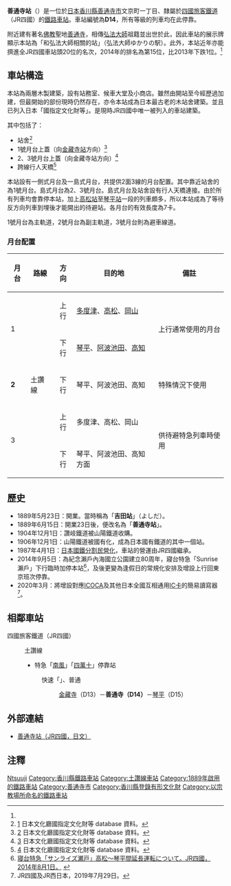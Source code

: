 {{noteTA
|T=zh-tw:善通寺車站; zh-cn:善通寺站; zh-hk:善通寺站;
|1=zh-tw:善通寺車站; zh-cn:善通寺站; zh-hk:善通寺站;
}}
{{日本車站資訊
|公司色     = #1cadca
|文字色     =
|站名       = 善通寺站
|圖片       = Zentsuji Station02s3s4200.jpg
|pxl        =
|圖片說明   = 善通寺站舍，2011年3月攝
|日文原名   = 善通寺
|平假名     = ぜんつうじ 
|羅馬拼音   = Zentsūji
|前一站     = D13 [[金藏寺站|金藏寺]]
|後一站     = [[琴平站|琴平]] D15
|前一站距離 = 2.3
|後一站距離 = 5.3
|電報略號   = セン
|車站編號   = {{車站編號c|#e25885|D14}}
|所屬公司   = [[四國旅客鐵道|四國旅客鐵道]]（JR四國）
|所屬路線   = {{Color|#e25885|■}}[[土讚線|土讚線]]
|距離       = 6.0
|起站       = [[多度津站|多度津]]
|所在地     = [[香川縣|香川縣]][[善通寺市|善通寺市]]文京町一丁目
|車站構造   = [[地面車站|地面車站]]
|月台配置   = 2面3線
|啟用年月日 = 1889年5月23日
|廢止年月日 =
|上下車人次 = 1,403
|統計年度   = 2014<ref name="JR04">{{Cite web |url=http://www.jr-shikoku.co.jp/04_company/company/gaiyou.shtm |title=JR四國會社案內。 |access-date=2011-09-12 |archive-date=2010-03-24 |archive-url=https://web.archive.org/web/20100324005655/http://www.jr-shikoku.co.jp/04_company/company/gaiyou.shtm |dead-url=yes }}</ref>
|備註       = 直營站，有站員配置，設有[[綠窗口|綠窗口]]
}}

'''善通寺站'''（{{jpn|j=善通寺駅|hg=ぜんつうじえき|rm=Zentsūji eki|f=y}}）是一位於[[日本|日本]][[香川縣|香川縣]][[善通寺市|善通寺市]]文京町一丁目、隸屬於[[四國旅客鐵道|四國旅客鐵道]]（JR四國）的[[鐵路車站|鐵路車站]]。車站編號為'''D14'''，所有等級的列車均在此停靠。

附近建有著名[[佛教|佛教]]聖地[[善通寺|善通寺]]，相傳[[弘法大師|弘法大師]]祖籍並出世於此，因此車站的展示牌顯示本站為「和弘法大師相關的站」（弘法大師ゆかりの駅）。此外，本站近年亦能擠進全JR四國車站頭20位的名次，2014年的排名為第15位，比2013年下跌1位。<ref name="JR04"/>

==車站構造==
本站為兩層木製建築，設有站務室、候車大堂及小商店。雖然由開站至今經歷過加建，但最開始的部份現時仍然存在，亦令本站成為日本最古老的木站舍建築。並且已列入日本「國指定文化財等」。是現時JR四國中唯一被列入的車站建築。

其中包括了：
* 站舍<ref>[https://kunishitei.bunka.go.jp/heritage/detail/101/00002685] {{Wayback|url=https://kunishitei.bunka.go.jp/heritage/detail/101/00002685 |date=20200805213456 }} 日本文化廳國指定文化財等 database 資料。</ref>
* 1號月台上蓋（向[[金藏寺站|金藏寺站]]方向）<ref>[https://kunishitei.bunka.go.jp/heritage/detail/101/00002823] {{Wayback|url=https://kunishitei.bunka.go.jp/heritage/detail/101/00002823 |date=20191205154443 }} 日本文化廳國指定文化財等 database 資料。</ref>
* 2、3號月台上蓋（向金藏寺站方向）<ref>[https://kunishitei.bunka.go.jp/heritage/detail/101/00002824] {{Wayback|url=https://kunishitei.bunka.go.jp/heritage/detail/101/00002824 |date=20191205154735 }} 日本文化廳國指定文化財等 database 資料。</ref>
* 跨線行人天橋<ref>[https://kunishitei.bunka.go.jp/heritage/detail/101/00002825] {{Wayback|url=https://kunishitei.bunka.go.jp/heritage/detail/101/00002825 |date=20200805212843 }} 日本文化廳國指定文化財等 database 資料。</ref>

本站設有一側式月台及一島式月台，共提供2面3線的月台配置。其中靠近站舍的為1號月台。島式月台為2、3號月台。島式月台及站舍設有行人天橋連接。由於所有列車均會靠停本站，加上[[高松站_(香川縣)|高松站]]至[[琴平站|琴平站]]一段的列車頗多，所以本站成為了等待反方向列車到埋後才能開出的待避站。各月台的有效長度為7卡。

1號月台為主軌道，2號月台為副主軌道，3號月台則為避車線道。

===月台配置===
{| class="wikitable"
|-
!月台!!路線!!方向!!目的地!!備註
|-
! rowspan="2" |1
| rowspan="5" | {{Color|#e25885|■}}土讚線
| style="text-align:center" | 上行
| [[多度津站|多度津]]、[[高松站_(香川縣)|高松]]、[[岡山站_(日本)|岡山]]
| rowspan="2" | 上行通常使用的月台
|-
| style="text-align:center" | 下行
| [[琴平站|琴平]]、[[阿波池田站|阿波池田]]、[[高知站|高知]]
|-
! '''2'''
| style="text-align:center" | 下行
|琴平、阿波池田、高知
|特殊情況下使用
|-
! rowspan="2" |3
| style="text-align:center" | 上行
|多度津、高松、岡山
| rowspan="2" | 供待避特急列車時使用
|-
| style="text-align:center" | 下行
|琴平、阿波池田、高知方面
|}

== 歷史 ==
* 1889年5月23日：開業。當時稱為「'''吉田站'''」（よしだ）。
* 1889年6月15日：開業23日後，便改名為「'''善通寺站'''」。
* 1904年12月1日：讚岐鐵道被山陽鐵道收購。
* 1906年12月1日：山陽鐵道被國有化，成為日本國有鐵道的其中一個站。
* 1987年4月1日：[[日本國鐵分割民營化|日本國鐵分割民營化]]，車站的營運由JR四國繼承。
* 2014年9月5日：為紀念瀨戶內海國立公園建立80周年，寢台特急「Sunrise 瀨戶」下行臨時加停本站<ref>[http://www.jr-shikoku.co.jp/03_news/press/14-08-01/01.htm 寝台特急「サンライズ瀬戸」高松～琴平間延長運転について。JR四國，2014年8月1日。] {{Wayback|url=http://www.jr-shikoku.co.jp/03_news/press/14-08-01/01.htm |date=20140815204623 }}{{ja}}</ref>，及後更變為逢假日的常規化安排及增設上行回東京班次停靠。
* 2020年3月：將增設對應[[ICOCA|ICOCA]]及其他日本全國互相通用[[IC卡|IC卡]]的簡易讀寫器<ref>[http://www.jr-shikoku.co.jp/03_news/press/2019%2007%2029%2004.pdf {{Wayback|url=http://www.jr-shikoku.co.jp/03_news/press/2019%2007%2029%2004.pdf |date=20191223213927 }} {{Wayback|url=http://www.jr-shikoku.co.jp/03_news/press/2019%2007%2029%2004.pdf |date=20191223213927 }} {{Wayback|url=http://www.jr-shikoku.co.jp/03_news/press/2019%2007%2029%2004.pdf |date=20191223213927 }} {{Wayback|url=http://www.jr-shikoku.co.jp/03_news/press/2019%2007%2029%2004.pdf |date=20191223213927 }} {{Wayback|url=http://www.jr-shikoku.co.jp/03_news/press/2019%2007%2029%2004.pdf |date=20191223213927 }} {{Wayback|url=http://www.jr-shikoku.co.jp/03_news/press/2019%2007%2029%2004.pdf |date=20191223213927 }} {{lang|ja|観光地へのアクセス駅で新たに「ICOCA」がご利用できるようになります！}}]JR四國及JR西日本，2019年7月29日。{{ja}}</ref>。

== 相鄰車站 ==
; 四國旅客鐵道（JR四國）
: {{Color|#e25885|■}}土讚線
:* 特急「[[南風號列車|南風]]」「[[四萬十號列車|四萬十]]」停靠站
:: {{Color|#1cadca|■}}快速「{{link-ja|Sunport|サンポート}}」、{{Color|#999999|■}}普通
::: [[金藏寺站|金藏寺]]（D13）－'''善通寺（D14）'''－[[琴平站|琴平]]（D15）

== 外部連結 ==
* [https://web.archive.org/web/20090122110516/http://www.jr-eki.com/kakueki/zentsuji/index.html 善通寺站（JR四國，日文）]

==注釋==
{{reflist}}

{{土讚線1}}

{{DEFAULTSORT:Zentsuji}}
[[Category:日本鐵路車站_Ze|Ntsuuji]]
[[Category:香川縣鐵路車站|Category:香川縣鐵路車站]]
[[Category:土讚線車站|Category:土讚線車站]]
[[Category:1889年啟用的鐵路車站|Category:1889年啟用的鐵路車站]]
[[Category:善通寺市|Category:善通寺市]]
[[Category:香川縣登錄有形文化財|Category:香川縣登錄有形文化財]]
[[Category:以宗教場所命名的鐵路車站|Category:以宗教場所命名的鐵路車站]]